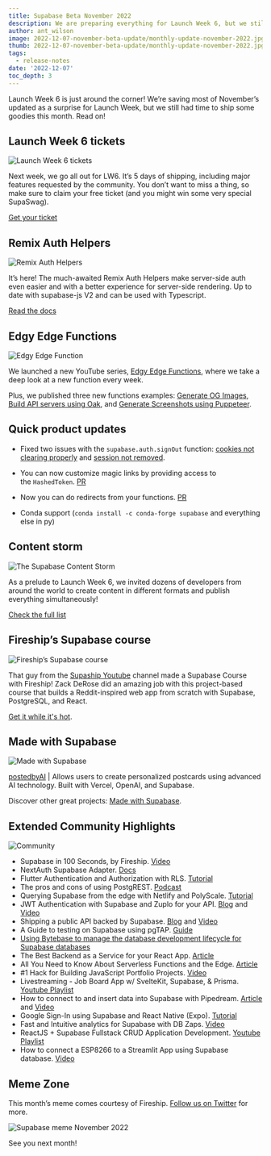 ```yaml
---
title: Supabase Beta November 2022
description: We are preparing everything for Launch Week 6, but we still had time to ship some goodies this month!
author: ant_wilson
image: 2022-12-07-november-beta-update/monthly-update-november-2022.jpg
thumb: 2022-12-07-november-beta-update/monthly-update-november-2022.jpg
tags:
  - release-notes
date: '2022-12-07'
toc_depth: 3
---
```


Launch Week 6 is just around the corner! We’re saving most of November’s updated as a surprise for Launch Week, but we still had time to ship some goodies this month. Read on!

## Launch Week 6 tickets

![Launch Week 6 tickets](/images/blog/2022-12-07-november-beta-update/launch-week-6-ticket.jpg)

Next week, we go all out for LW6. It’s 5 days of shipping, including major features requested by the community. You don’t want to miss a thing, so make sure to claim your free ticket (and you might win some very special SupaSwag).

[Get your ticket](https://supabase.com/launch-week)

## Remix Auth Helpers

![Remix Auth Helpers](/images/blog/2022-12-07-november-beta-update/remix-auth-helpers.jpg)

It’s here! The much-awaited Remix Auth Helpers make server-side auth even easier and with a better experience for server-side rendering. Up to date with supabase-js V2 and can be used with Typescript.

[Read the docs](https://supabase.com/docs/guides/auth/auth-helpers/remix)

## Edgy Edge Functions

![Edgy Edge Function](/images/blog/2022-12-07-november-beta-update/edgy-edge-functions.jpg)

We launched a new YouTube series, [Edgy Edge Functions](https://www.youtube.com/playlist?list=PL5S4mPUpp4OulD3olUW8Eq1IYKpUbk5Ob), where we take a deep look at a new function every week.

Plus, we published three new functions examples: [Generate OG Images](https://github.com/supabase/supabase/tree/master/examples/edge-functions/supabase/functions/opengraph), [Build API servers using Oak](https://github.com/supabase/supabase/tree/master/examples/edge-functions/supabase/functions/oak-server), and [Generate Screenshots using Puppeteer](https://github.com/supabase/supabase/tree/master/examples/edge-functions/supabase/functions/puppeteer).

## Quick product updates

- Fixed two issues with the `supabase.auth.signOut` function: [cookies not clearing properly](https://github.com/supabase/gotrue/pull/830) and [session not removed](https://github.com/supabase/gotrue-js/pull/541).

- You can now customize magic links by providing access to the `HashedToken`. [PR](https://github.com/supabase/gotrue/pull/707)

- Now you can do redirects from your functions. [PR](https://github.com/supabase/supabase/issues/10325)

- Conda support (`conda install -c conda-forge supabase` and everything else in py)

## Content storm

![The Supabase Content Storm](/images/blog/2022-12-07-november-beta-update/content-storm.jpg)

As a prelude to Launch Week 6, we invited dozens of developers from around the world to create content in different formats and publish everything simultaneously!

[Check the full list](https://supabase.com/blog/the-supabase-content-storm)

## Fireship’s Supabase course

![Fireship’s Supabase course](/images/blog/2022-12-07-november-beta-update/fireship-supabase-course.jpg)

That guy from the [Supaship Youtube](https://www.youtube.com/@Supaship6000) channel made a Supabase Course with Fireship! Zack DeRose did an amazing job with this project-based course that builds a Reddit-inspired web app from scratch with Supabase, PostgreSQL, and React.

[Get it while it's hot](https://fireship.io/courses/supabase/).

## Made with Supabase

![Made with Supabase](/images/blog/2022-12-07-november-beta-update/madewithsupabase.jpg)

[postedbyAI](https://postedby.ai/) | Allows users to create personalized postcards using advanced AI technology. Built with Vercel, OpenAI, and Supabase.

Discover other great projects: [Made with Supabase](https://www.madewithsupabase.com/).

## Extended Community Highlights

![Community](/images/blog/2022-june/community.jpg)

- Supabase in 100 Seconds, by Fireship. [Video](https://www.youtube.com/watch)
- NextAuth Supabase Adapter. [Docs](https://next-auth.js.org/adapters/supabase)
- Flutter Authentication and Authorization with RLS. [Tutorial](https://supabase.com/blog/flutter-authentication-and-authorization-with-rls)
- The pros and cons of using PostgREST. [Podcast](https://postgres.fm/episodes/postgrest)
- Querying Supabase from the edge with Netlify and PolyScale. [Tutorial](https://www.netlify.com/blog/querying-supabase-from-the-edge-with-polyscale/)
- JWT Authentication with Supabase and Zuplo for your API. [Blog](https://zuplo.com/blog/2022/11/15/api-authentication-with-supabase-jwt/) and [Video](https://www.youtube.com/watch?v=UEeSZkV7o_Y&feature=youtu.be)
- Shipping a public API backed by Supabase. [Blog](https://zuplo.com/blog/2022/11/18/shipping-a-public-api-backed-by-supabase) and [Video](https://www.youtube.com/watch?v=GJSkbxMnWxE)
- A Guide to testing on Supabase using pgTAP. [Guide](https://usebasejump.com/blog/testing-on-supabase-with-pgtap)
- [Using Bytebase to manage the database development lifecycle for Supabase databases](https://www.bytebase.com/docs/how-to/integrations/supabase)
- The Best Backend as a Service for your React App. [Article](https://www.freecodecamp.org/news/best-backend-service-react/)
- All You Need to Know About Serverless Functions and the Edge. [Article](https://dev.to/nefejames/all-you-need-to-know-about-serverless-functions-and-the-edge-2bl2)
- #1 Hack for Building JavaScript Portfolio Projects. [Video](https://www.youtube.com/watch?v=3K9VUT7H5sw)
- Livestreaming - Job Board App w/ SvelteKit, Supabase, & Prisma. [Youtube Playlist](https://www.youtube.com/playlist?list=PLq30BP0TIcqU8SlzDK2wX4IaXamQ26kpr)
- How to connect to and insert data into Supabase with Pipedream. [Article](https://pipedream.com/blog/how-to-connect-to-and-insert-data-into-supabase-with-pipedream/) and [Video](https://www.youtube.com/watch?v=l9B8F1n3duk)
- Google Sign-In using Supabase and React Native (Expo). [Tutorial](https://dev.to/fedorish/google-sign-in-using-supabase-and-react-native-expo-14jf)
- Fast and Intuitive analytics for Supabase with DB Zaps. [Video](https://www.youtube.com/watch?v=QlIlqm9eG3w)
- ReactJS + Supabase Fullstack CRUD Application Development. [Youtube Playlist](https://youtube.com/playlist?list=PLl6EcvA_AoxEFqwT_rNs1uZnnf7LSEoji)
- How to connect a ESP8266 to a Streamlit App using Supabase database. [Video](https://www.youtube.com/watch?v=wI209WK3-VM)

## Meme Zone

This month’s meme comes courtesy of Fireship. [Follow us on Twitter](https://twitter.com/supabase) for more.

![Supabase meme November 2022](/images/blog/2022-12-07-november-beta-update/november-beta-update-meme.png)

See you next month!

